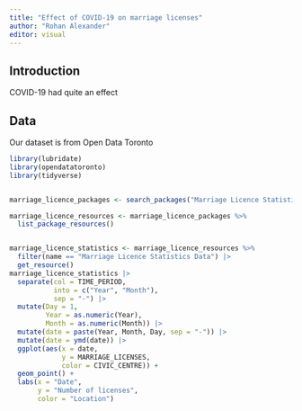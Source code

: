 ```yaml
---
title: "Effect of COVID-19 on marriage licenses"
author: "Rohan Alexander"
editor: visual
---
```


## Introduction

COVID-19 had quite an effect

## Data

Our dataset is from Open Data Toronto

```r
library(lubridate)
library(opendatatoronto)
library(tidyverse)


marriage_licence_packages <- search_packages("Marriage Licence Statistics")

marriage_licence_resources <- marriage_licence_packages %>%
  list_package_resources()


marriage_licence_statistics <- marriage_licence_resources %>%
  filter(name == "Marriage Licence Statistics Data") |> 
  get_resource()
marriage_licence_statistics |> 
  separate(col = TIME_PERIOD, 
           into = c("Year", "Month"),
           sep = "-") |> 
  mutate(Day = 1,
         Year = as.numeric(Year),
         Month = as.numeric(Month)) |> 
  mutate(date = paste(Year, Month, Day, sep = "-")) |> 
  mutate(date = ymd(date)) |> 
  ggplot(aes(x = date,
             y = MARRIAGE_LICENSES,
             color = CIVIC_CENTRE)) +
  geom_point() +
  labs(x = "Date",
       y = "Number of licenses",
       color = "Location")
  


```

